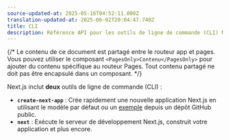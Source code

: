 ```yaml
---
source-updated-at: 2025-05-16T04:52:11.000Z
translation-updated-at: 2025-06-02T20:04:47.748Z
title: CLI
description: Référence API pour les outils de ligne de commande (CLI) Next.js.
---
```


{/* Le contenu de ce document est partagé entre le routeur app et pages. Vous pouvez utiliser le composant `<PagesOnly>Contenu</PagesOnly>` pour ajouter du contenu spécifique au routeur Pages. Tout contenu partagé ne doit pas être encapsulé dans un composant. */}

Next.js inclut **deux** outils de ligne de commande (CLI) :

- **`create-next-app`** : Crée rapidement une nouvelle application Next.js en utilisant le modèle par défaut ou un [exemple](https://github.com/vercel/next.js/tree/canary/examples) depuis un dépôt GitHub public.
- **`next`** : Exécute le serveur de développement Next.js, construit votre application et plus encore.